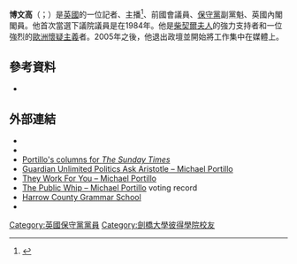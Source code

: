 {{NoteTA|G1=PoliticiansUK}}
'''博文高'''（{{lang-en|Michael Denzil Xavier Portillo}}；{{bd|1953年|5月26日}}）是[[英國|英國]]的一位記者、主播<ref>{{Cite web |url=http://ftvdb.bfi.org.uk/sift/title/601336 |title=BFI database |access-date=2016-03-21 |archive-url=https://web.archive.org/web/20090926230200/http://ftvdb.bfi.org.uk/sift/title/601336 |archive-date=2009-09-26 |dead-url=yes }}</ref>、前國會議員、[[保守黨_(英國)|保守黨]]副黨魁、英國內閣閣員。他首次當選下議院議員是在1984年。他是[[柴契爾夫人|柴契爾夫人]]的強力支持者和一位強烈的[[歐洲懷疑主義|歐洲懷疑主義]]者。2005年之後，他退出政壇並開始將工作集中在媒體上。
==參考資料==
{{Reflist}}
* {{cite book | last = Snowdon | first = Peter | author-link = Peter Snowdon | title = Back from the Brink: The Extraordinary Fall and Rise of the Conservative Party | url = https://archive.org/details/backfrombrinkins0000snow | location = London | publisher = [[HarperCollins|HarperCollins]] | year = 2010 |origyear = 2010 | isbn = 978-0-00-730884-2 | ref = harv }}
==外部連結==
{{commons category|Michael Portillo}}
* {{Official website|http://www.michaelportillo.co.uk}}
* {{Hansard-contribs | mr-michael-portillo | Michael Portillo }}
* [http://www.timesonline.co.uk/tol/comment/columnists/michael_portillo/ Portillo's columns for ''The Sunday Times''] {{Wayback|url=http://www.timesonline.co.uk/tol/comment/columnists/michael_portillo/ |date=20080513001142 }}
* [http://politics.guardian.co.uk/person/0,,-4231,00.html Guardian Unlimited Politics Ask Aristotle – Michael Portillo] {{Wayback|url=http://politics.guardian.co.uk/person/0,,-4231,00.html |date=20080517140732 }}
* [http://www.theyworkforyou.com/mp/michael_portillo/kensington_and_chelsea They Work For You – Michael Portillo] {{Wayback|url=http://www.theyworkforyou.com/mp/michael_portillo/kensington_and_chelsea |date=20130610063019 }}
* [http://www.publicwhip.org.uk/mp.php?mpn=Michael_Portillo&mpc=Kensington+%26amp%3B+Chelsea The Public Whip – Michael Portillo] {{Wayback|url=http://www.publicwhip.org.uk/mp.php?mpn=Michael_Portillo&mpc=Kensington+%26amp%3B+Chelsea |date=20181215173332 }} voting record
* [http://www.jeffreymaynard.com/Harrow_County/ Harrow County Grammar School] {{Wayback|url=http://www.jeffreymaynard.com/Harrow_County/ |date=20200120180127 }}
* {{IMDb name|1414326}}
{{DEFAULTSORT:Portillo}}
[[Category:英國保守黨黨員|Category:英國保守黨黨員]]
[[Category:劍橋大學彼得學院校友|Category:劍橋大學彼得學院校友]]